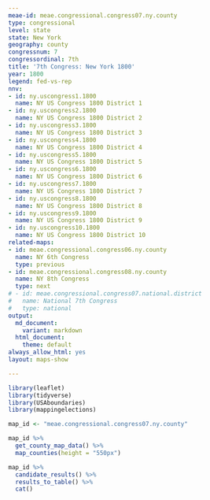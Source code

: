 ```yaml
---
meae-id: meae.congressional.congress07.ny.county
type: congressional
level: state
state: New York
geography: county
congressnum: 7
congressordinal: 7th
title: '7th Congress: New York 1800'
year: 1800
legend: fed-vs-rep
nnv:
- id: ny.uscongress1.1800
  name: NY US Congress 1800 District 1
- id: ny.uscongress2.1800
  name: NY US Congress 1800 District 2
- id: ny.uscongress3.1800
  name: NY US Congress 1800 District 3
- id: ny.uscongress4.1800
  name: NY US Congress 1800 District 4
- id: ny.uscongress5.1800
  name: NY US Congress 1800 District 5
- id: ny.uscongress6.1800
  name: NY US Congress 1800 District 6
- id: ny.uscongress7.1800
  name: NY US Congress 1800 District 7
- id: ny.uscongress8.1800
  name: NY US Congress 1800 District 8
- id: ny.uscongress9.1800
  name: NY US Congress 1800 District 9
- id: ny.uscongress10.1800
  name: NY US Congress 1800 District 10
related-maps:
- id: meae.congressional.congress06.ny.county
  name: NY 6th Congress
  type: previous
- id: meae.congressional.congress08.ny.county
  name: NY 8th Congress
  type: next
# - id: meae.congressional.congress07.national.district
#   name: National 7th Congress
#   type: national
output:
  md_document:
    variant: markdown
  html_document:
    theme: default
always_allow_html: yes
layout: maps-show

---
```


```r
library(leaflet)
library(tidyverse)
library(USAboundaries)
library(mappingelections)

map_id <- "meae.congressional.congress07.ny.county"
```

<div class="map">

```r
map_id %>%
  get_county_map_data() %>%
  map_counties(height = "550px")
```

</div>

<div class="results-table">

```r
map_id %>%
  candidate_results() %>%
  results_to_table() %>%
  cat()
```

</div>
